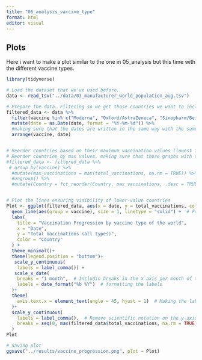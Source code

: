 ```yaml
---
title: "06_analysis_vaccine_type"
format: html
editor: visual
---
```


## Plots

Here i want to make a plot similar to the one in 05_analysis but this time with the different vaccine types.

```r
library(tidyverse)

# Load the dataset that we've used before. 
data <- read_tsv("../data/03_manufacturer_world_population_aug.tsv")

# Prepare the data. Filtering so we get those countries we want to include in the plot. Making sure that they're somewhat near each other, so that it's possible to see them all, without some of the graphs becoming to small. 
filtered_data <- data %>%
  filter(vaccine %in% c("Moderna", "Oxford/AstraZeneca", "Sinopharm/Beijing", "Sputnik V")) %>% #Choosing the countries i want to include in the plot. 
  mutate(date = as.Date(date, format = "%Y-%m-%d")) %>% 
  #making sure that the dates are written in the same way with the same notation
  arrange(vaccine, date)


# Reorder countries based on their maximum vaccination values (lowest first )
# Reorder countries by max values, making sure that those graphs with the lowest values are visible
#filtered_data <- filtered_data %>%
 # group_by(vaccine) %>%
  #mutate(max_vaccinations = max(total_vaccinations, na.rm = TRUE)) %>%
  #ungroup() %>%
  #mutate(Country = fct_reorder(Country, max_vaccinations, .desc = TRUE))  


# Plot the lines ensuring visibility of lower-value countries
Plot <- ggplot(filtered_data, aes(x = date, y = total_vaccinations, color = vaccine)) +
  geom_line(aes(group = vaccine), size = 1, linetype = "solid") +  # Force grouping and solid lines
  labs(
    title = "Vaccination Progression by vaccine type of the world",
    x = "Date",
    y = "Total Vaccinations (all types)",
    color = "Country"
  ) +
  theme_minimal()+
  theme(legend.position = "bottom")+
   scale_y_continuous(
    labels = label_comma()) +
   scale_x_date(
    breaks = "1 month",  # Includin breaks in the x axis per month of the period
    labels = date_format("%b %Y")  # formatting the labels 
  )+
  theme(
    axis.text.x = element_text(angle = 45, hjust = 1)  # Making the labels on the x-axis stand with a 45° angle 
  )+
  scale_y_continuous(
    labels = label_comma(),  # Remove scientific notation on the y-axis
    breaks = seq(0, max(filtered_data$total_vaccinations, na.rm = TRUE), by = 20000000)  # Add breaks every 20 million 
  )
Plot

# Saving plot
ggsave("../results/vaccine_progression.png", plot = Plot)
```
